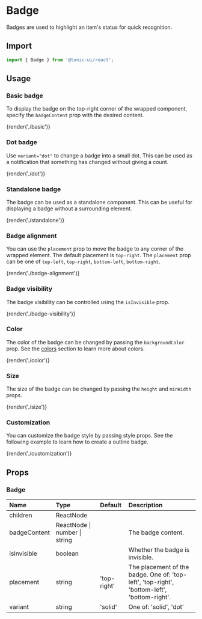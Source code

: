 # Badge

Badges are used to highlight an item's status for quick recognition.

## Import

```js
import { Badge } from '@tonic-ui/react';
```

## Usage

### Basic badge

To display the badge on the top-right corner of the wrapped component, specify the `badgeContent` prop with the desired content.

{render('./basic')}

### Dot badge

Use `variant="dot"` to change a badge into a small dot. This can be used as a notification that something has changed without giving a count.

{render('./dot')}

### Standalone badge

The badge can be used as a standalone component. This can be useful for displaying a badge without a surrounding element.

{render('./standalone')}

### Badge alignment

You can use the `placement` prop to move the badge to any corner of the wrapped element. The default placement is `top-right`. The `placement` prop can be one of `top-left`, `top-right`, `bottom-left`, `bottom-right`.

{render('./badge-alignment')}

### Badge visibility

The badge visibility can be controlled using the `isInvisible` prop.

{render('./badge-visibility')}

### Color

The color of the badge can be changed by passing the `backgroundColor` prop. See the [colors](../theme/colors) section to learn more about colors.

{render('./color')}

### Size

The size of the badge can be changed by passing the `height` and `minWidth` props.

{render('./size')}

### Customization

You can customize the badge style by passing style props. See the following example to learn how to create a outline badge.

{render('./customization')}

## Props

### Badge

| Name | Type | Default | Description |
| :--- | :--- | :------ | :---------- |
| children | ReactNode | | |
| badgeContent | ReactNode \| number \| string | | The badge content. |
| isInvisible | boolean | | Whether the badge is invisible. |
| placement | string | 'top-right' | The placement of the badge. One of: 'top-left', 'top-right', 'bottom-left', 'bottom-right'. |
| variant | string | 'solid' | One of: 'solid', 'dot' |
